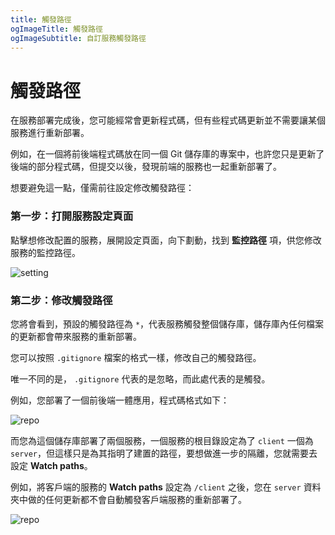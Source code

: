 ```yaml
---
title: 觸發路徑
ogImageTitle: 觸發路徑
ogImageSubtitle: 自訂服務觸發路徑
---
```


# 觸發路徑

在服務部署完成後，您可能經常會更新程式碼，但有些程式碼更新並不需要讓某個服務進行重新部署。

例如，在一個將前後端程式碼放在同一個 Git 儲存庫的專案中，也許您只是更新了後端的部分程式碼，但提交以後，發現前端的服務也一起重新部署了。

想要避免這一點，僅需前往設定修改觸發路徑：

### 第一步：打開服務設定頁面

點擊想修改配置的服務，展開設定頁面，向下劃動，找到 **監控路徑** 項，供您修改服務的監控路徑。

![setting](/deploy/watch-path/setting.zh-TW.png)

### 第二步：修改觸發路徑

您將會看到，預設的觸發路徑為 `*`，代表服務觸發整個儲存庫，儲存庫內任何檔案的更新都會帶來服務的重新部署。

您可以按照 `.gitignore` 檔案的格式一樣，修改自己的觸發路徑。

唯一不同的是， `.gitignore` 代表的是忽略，而此處代表的是觸發。

例如，您部署了一個前後端一體應用，程式碼格式如下：

![repo](/deploy/watch-path/repo.png)

而您為這個儲存庫部署了兩個服務，一個服務的根目錄設定為了 `client` 一個為 `server`，但這樣只是為其指明了建置的路徑，要想做進一步的隔離，您就需要去設定 **Watch paths**。

例如，將客戶端的服務的 **Watch paths** 設定為 `/client` 之後，您在 `server` 資料夾中做的任何更新都不會自動觸發客戶端服務的重新部署了。

![repo](/deploy/watch-path/save.zh-TW.png)

